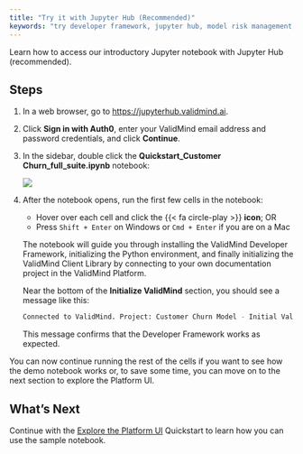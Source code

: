 ```yaml
---
title: "Try it with Jupyter Hub (Recommended)"
keywords: "try developer framework, jupyter hub, model risk management, ValidMind"
---
```


Learn how to access our introductory Jupyter notebook with Jupyter Hub (recommended).

<!---
## Prerequisites
--->

## Steps

1. In a web browser, go to <https://jupyterhub.validmind.ai>.

2. Click **Sign in with Auth0**, enter your ValidMind email address and password credentials, and click **Continue**.

3. In the sidebar, double click the **Quickstart_Customer Churn_full_suite.ipynb** notebook:

   ![](dashboard-jupyterhub.png)

4. After the notebook opens, run the first few cells in the notebook:

   - Hover over each cell and click the {{< fa circle-play >}} **icon**; OR
   - Press `Shift + Enter` on Windows or `Cmd + Enter` if you are on a Mac
   
   The notebook will guide you through installing the ValidMind Developer Framework, initializing the Python environment, and finally initializing the ValidMind Client Library by connecting to your own documentation project in the ValidMind Platform.
   
   Near the bottom of the **Initialize ValidMind** section, you should see a message like this:
   
   ```bash
   Connected to ValidMind. Project: Customer Churn Model - Initial Validation (xxxxxxxxxxxxxxxxxxxxxxxxx)
   ```
   
   This message confirms that the Developer Framework works as expected. 

You can now continue running the rest of the cells if you want to see how the demo notebook works or, to save some time, you can move on to the next section to explore the Platform UI. 

<!--- TO DO Screenshot --->

## What's Next

Continue with the [Explore the Platform UI](explore-example-documentation-project.qmd) Quickstart to learn how you can use the sample notebook.
